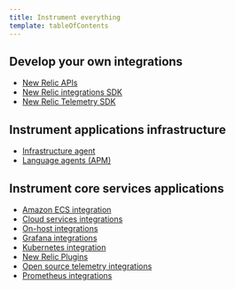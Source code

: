 ```yaml
---
title: Instrument everything
template: tableOfContents
---
```


## Develop your own integrations

* [New Relic APIs](/docs/full-stack-observability/instrument-everything/develop-your-own-integrations/new-relic-apis)
* [New Relic integrations SDK](/docs/full-stack-observability/instrument-everything/develop-your-own-integrations/new-relic-integrations-sdk)
* [New Relic Telemetry SDK](/docs/full-stack-observability/instrument-everything/develop-your-own-integrations/new-relic-telemetry-sdk)

## Instrument applications infrastructure

* [Infrastructure agent](/docs/full-stack-observability/instrument-everything/instrument-applications-infrastructure/infrastructure-agent)
* [Language agents (APM)](/docs/full-stack-observability/instrument-everything/instrument-applications-infrastructure/language-agents-apm)

## Instrument core services applications

* [Amazon ECS integration](/docs/full-stack-observability/instrument-everything/instrument-core-services-applications/amazon-ecs-integration)
* [Cloud services integrations](/docs/full-stack-observability/instrument-everything/instrument-core-services-applications/cloud-services-integrations)
* [On-host integrations](/docs/full-stack-observability/instrument-everything/instrument-core-services-applications/core-services-integrations)
* [Grafana integrations](/docs/full-stack-observability/instrument-everything/instrument-core-services-applications/grafana-integrations)
* [Kubernetes integration](/docs/full-stack-observability/instrument-everything/instrument-core-services-applications/kubernetes-integration)
* [New Relic Plugins](/docs/full-stack-observability/instrument-everything/instrument-core-services-applications/new-relic-plugins)
* [Open source telemetry integrations](/docs/full-stack-observability/instrument-everything/instrument-core-services-applications/open-source-telemetry-integrations)
* [Prometheus integrations](/docs/full-stack-observability/instrument-everything/instrument-core-services-applications/prometheus-integrations)
